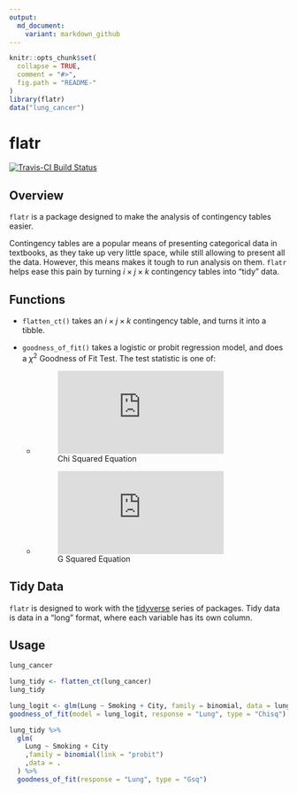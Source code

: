 ```yaml
---
output:
  md_document:
    variant: markdown_github
---
```


<!-- README.md is generated from README.Rmd. Please edit that file -->

```r
knitr::opts_chunk$set(
  collapse = TRUE,
  comment = "#>",
  fig.path = "README-"
)
library(flatr)
data("lung_cancer")
```

# flatr
[![Travis-CI Build Status](https://travis-ci.org/EvilGRAHAM/flatr.svg?branch=master)](https://travis-ci.org/EvilGRAHAM/flatr)

## Overview
`flatr` is a package designed to make the analysis of contingency tables easier. 

Contingency tables are a popular means of presenting categorical data in textbooks, as they take up very little space, while still allowing to present all the data. However, this means makes it tough to run analysis on them. `flatr` helps ease this pain by turning $i \times j \times k$ contingency tables into "tidy" data. 

## Functions
* `flatten_ct()` takes an $i \times j \times k$ contingency table, and turns it into a tibble.

* `goodness_of_fit()` takes a logistic or probit regression model, and does a $\chi^{2}$ Goodness of Fit Test. The test statistic is one of:

  + ![Chi Squared Equation](https://latex.codecogs.com/gif.latex?%5Cchi%5E%7B2%7D%20%3D%20%5Csum_%7B%5Cforall%20i%2Cj%7D%5Cfrac%7B%5Cleft%28%20O_%7Bi%2Cj%7D%20-%20E_%7Bi%2Cj%7D%20%5Cright%29%5E%7B2%7D%7D%7BE_%7Bi%2Cj%7D%7D)

  + ![G Squared Equation](https://latex.codecogs.com/gif.latex?G%5E%7B2%7D%20%3D%202%5Csum_%7B%5Cforall%20i%2Cj%7DO_%7Bi%2Ci%7D%20%5Cln%5Cleft%28%20%5Cfrac%7BO_%7Bi%2Ci%7D%7D%7BE_%7Bi%2Ci%7D%7D%20%5Cright%29)

## Tidy Data
`flatr` is designed to work with the [tidyverse](https://www.tidyverse.org/) series of packages. Tidy data is data in a "long" format, where each variable has its own column.

## Usage
```r
lung_cancer

lung_tidy <- flatten_ct(lung_cancer)
lung_tidy

lung_logit <- glm(Lung ~ Smoking + City, family = binomial, data = lung_tidy)
goodness_of_fit(model = lung_logit, response = "Lung", type = "Chisq")

lung_tidy %>% 
  glm(
    Lung ~ Smoking + City
    ,family = binomial(link = "probit")
    ,data = .
  ) %>% 
  goodness_of_fit(response = "Lung", type = "Gsq")
```
